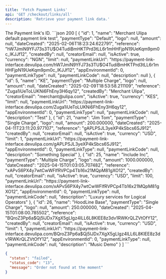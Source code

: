 ```yaml
---
title: 'Fetch Payment Links'
api: 'GET /checkout/links/all'
description: 'Retrieve your payment link data.'
---
```


<ParamField query="id" type="number" required>
  The Payment link's ID.
</ParamField>

<ResponseExample>
```json 200
[
    {
        "id": 1,
        "name": "Merchant Ulipa default payment link test",
        "paymentType": "Default",
        "logo": null,
        "amount": null,
        "dateCreated": "2025-02-06T18:23:24.622791",
        "reference": "hW7JmiN9YFJ73s3TU$O4TudiBmHKTPrd3tLL6r1mHHFjpN19UeKqm9pm0c_lKJJf12",
        "createdBy": null,
        "creatorEmail": null,
        "isActive": true,
        "currency": "NGN",
        "limit": null,
        "paymentLinkUrl": "https://payment-link-interface.devulipa.com/hW7JmiN9YFJ73s3TU$O4TudiBmHKTPrd3tLL6r1mHHFjpN19UeKqm9pm0c_lKJJf12",
        "appEnvironmentId": 0,
        "paymentLinkType": null,
        "paymentLinkCode": null,
        "description": null
    },
    {
        "id": 5,
        "name": "KE",
        "paymentType": "Multiple Charge",
        "logo": null,
        "amount": null,
        "dateCreated": "2025-02-09T18:53:58.211109",
        "reference": "Zuga1iUeToLUKNi6FhEny3H6qy12",
        "createdBy": "Merchant Ulipa",
        "creatorEmail": "merchant@ulipa.com",
        "isActive": true,
        "currency": "KES",
        "limit": null,
        "paymentLinkUrl": "https://payment-link-interface.devulipa.com/Zuga1iUeToLUKNi6FhEny3H6qy12",
        "appEnvironmentId": 0,
        "paymentLinkType": null,
        "paymentLinkCode": null,
        "description": "Test"
    },
    {
        "id": 21,
        "name": "Jim Tom",
        "paymentType": "Single Charge",
        "logo": null,
        "amount": 200.000000,
        "dateCreated": "2025-04-11T23:11:20.977107",
        "reference": "gAPLPSJL3yeXP4kSbcs6SJ912",
        "createdBy": null,
        "creatorEmail": null,
        "isActive": true,
        "currency": "USD",
        "limit": 1,
        "paymentLinkUrl": "https://payment-link-interface.devulipa.com/gAPLPSJL3yeXP4kSbcs6SJ912",
        "appEnvironmentId": 0,
        "paymentLinkType": null,
        "paymentLinkCode": null,
        "description": "Something Special"
    },
    {
        "id": 25,
        "name": "Include Inc",
        "paymentType": "Multiple Charge",
        "logo": null,
        "amount": 1000.000000,
        "dateCreated": "2025-04-15T01:03:05.707482",
        "reference": "xAPvS6PX4y7wtCwWFlfRVPCp4Tb16x21MQpM81gXO12",
        "createdBy": null,
        "creatorEmail": null,
        "isActive": true,
        "currency": "USD",
        "limit": 100,
        "paymentLinkUrl": "https://payment-link-interface.devulipa.com/xAPvS6PX4y7wtCwWFlfRVPCp4Tb16x21MQpM81gXO12",
        "appEnvironmentId": 0,
        "paymentLinkType": null,
        "paymentLinkCode": null,
        "description": "Luxury services for Logical Operators"
    },
    {
        "id": 26,
        "name": "HoodLine Base",
        "paymentType": "Single Charge",
        "logo": null,
        "amount": 250.000000,
        "dateCreated": "2025-04-15T01:08:00.785502",
        "reference": "BQroZ3Pp6a$Qj5lJDx7XgX5gLIgz4ILL6L8KlEE8z3dv1RWKrQLZVtOfY12",
        "createdBy": null,
        "creatorEmail": null,
        "isActive": true,
        "currency": "USD",
        "limit": 1,
        "paymentLinkUrl": "https://payment-link-interface.devulipa.com/BQroZ3Pp6a$Qj5lJDx7XgX5gLIgz4ILL6L8KlEE8z3dv1RWKrQLZVtOfY12",
        "appEnvironmentId": 0,
        "paymentLinkType": null,
        "paymentLinkCode": null,
        "description": "Music Demo"
    }
]
```

```json 400
{
  "status": "failed",
  "status_code": "13",
  "message": "Order not found at the moment"
}
```

</ResponseExample>